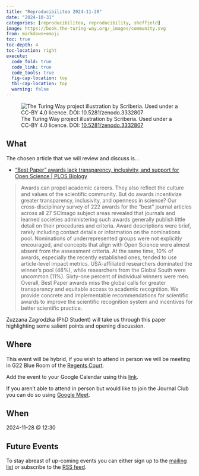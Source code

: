 ```yaml
---
title: "Reproducibilitea 2024-11-28"
date: "2024-10-31"
categories: [reproducibilitea, reproducibility, sheffield]
image: https://book.the-turing-way.org/_images/community.svg
from: markdown+emoji
toc: true
toc-depth: 4
toc-location: right
execute:
  code_fold: true
  code_link: true
  code_tools: true
  fig-cap-location: top
  tbl-cap-location: top
  warning: false
---
```


![The Turing Way project illustration by Scriberia. Used under a CC-BY 4.0 licence. DOI:
[10.5281/zenodo.3332807](https://doi.org/10.5281/zenodo.3332807)](https://book.the-turing-way.org/_images/community.svg)

## What

The chosen article that we will review and discuss is...

+ [“Best Paper” awards lack transparency, inclusivity, and support for Open Science | PLOS Biology](https://journals.plos.org/plosbiology/article?id=10.1371/journal.pbio.3002715)

>Awards can propel academic careers. They also reflect the culture and values of the scientific community. But do awards
>incentivize greater transparency, inclusivity, and openness in science? Our cross-disciplinary survey of 222 awards for
>the “best” journal articles across all 27 SCImago subject areas revealed that journals and learned societies
>administering such awards generally publish little detail on their procedures and criteria. Award descriptions were
>brief, rarely including contact details or information on the nominations pool. Nominations of underrepresented groups
>were not explicitly encouraged, and concepts that align with Open Science were almost absent from the assessment
>criteria. At the same time, 10% of awards, especially the recently established ones, tended to use article-level impact
>metrics. USA-affiliated researchers dominated the winner’s pool (48%), while researchers from the Global South were
>uncommon (11%). Sixty-one percent of individual winners were men. Overall, Best Paper awards miss the global calls for
>greater transparency and equitable access to academic recognition. We provide concrete and implementable
>recommendations for scientific awards to improve the scientific recognition system and incentives for better scientific
>practice.

Zuzzana Zagrodzka (PhD Student) will take us through this paper highlighting some salient points and opening
discussion.

## Where

This event will be hybrid, if you wish to attend in person we will be meeting in G22 Blue Room of the
[Regents Court](https://www.openstreetmap.org/relation/16201517).

Add the event to your Google Calendar using this
[link](https://calendar.google.com/calendar/event?action=TEMPLATE&tmeid=N3VpMm45azhhc2k3ZmVuMjRsMWNla2JnMjIgbi5zaGVwaGFyZEBzaGVmZmllbGQuYWMudWs&tmsrc=n.shephard%40sheffield.ac.uk).

If you aren't able to attend in person but would like to join the Journal Club you can do so using [Google
Meet](https://meet.google.com/wfd-vgyk-fsg).

## When

2024-11-28 @ 12:30

## Future Events

To stay abreast of up-coming events you can either sign up to the [mailing
list](https://groups.google.com/a/sheffield.ac.uk/g/reproducibilitea) or subscribe to the [RSS
feed](https://reproducibilitea-sheffield.github.io/index.xml).
